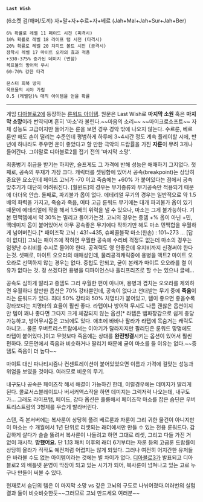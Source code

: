  '''Last Wish'''

(6소켓 검/해머/도끼) 자+말+자+수르+자+베르 (Jah+Mal+Jah+Sur+Jah+Ber)

 6% 확률로 레벨 11 페이드 시전 (피격시) 
 10% 확률로 레벨 18 라이프 탭 시전 (타격시) 
 20% 확률로 레벨 20 차지드 볼트 시전 (공격시) 
 장착시 레벨 17 마이트 오라의 효과 적용 
 +330-375% 증가된 데미지 (변함) 
 목표물의 방어력 무시 
 60-70% 강한 타격

 몬스터 회복 방지 
 목표물의 시야 가림 
 0.5 (레벨당)% 매직 아이템을 얻을 확률

-------------------------------------------------

게임 [[디아블로2]]에 등장하는 [[룬워드 아이템]].
원문은 Last Wish로 '''마지막 소원''' 혹은 '''마지막 소망'''이라 번역되며 흔히 '마소'라 불린다.~~마음의 소리~~ ~~마이크로소프트~~ 자체 성능도 고급이지만 들어가는 룬을 보면 경우 경악 밖에 나오지 않는다. 수르룬, 베르룬만 해도 손이 떨리는 수준인데 평범하게 하루에 3~4시간 정도 계속 플레이할 시에, 반 년에 하나라도 주우면 운이 좋았다고 할 만한 극악의 드랍률을 가진 '''자룬'''이 무려 3개나 들어간다. 그야말로 디아블로2를 접기 전의 '마지막 소망'.

최종병기 취급을 받기는 하지만, 슬프게도 그 가격에 반해 성능은 애매하기 그지없다.
첫째로, 공속의 부재가 가장 크다. 캐릭터를 셋팅함에 있어서 공속(breakpoint)는 상당히 중요한 요소인데 페이즈 고뇌가 -70 이고 죽숨에는 +60% 가 붙어있다는 점에서 공속 맞추기가 대단히 어려워진다. [훨윈드]의 경우는 무기종류와 무기공속만 적용되기 때문에 더더욱 안습.
둘째로, 파괴불가 옵이 없다. 에테리얼 무기의 경우는 일반적으로 약 1.5배의 화력을 가지고, 죽숨과 죽음, 여타 고급 룬워드 무기에는 대개 파괴불가 옵이 있기 때문에 에테리얼에 작을 해서 1.5배의 위력을 낼 수 있으나, 마소는 그게 불가능하다. 기본 민맥뎀에서 약 30%는 밀리고 들어가는것.
고뇌의 경우는 증뎀 +% 옵이 아닌 +민,맥데미지 옵이 붙어있어서 아무 공속좋은 무기에다 작하기만 해도 마소 민맥합을 우월하게 넘어버린다.[* 패이즈작 고뇌 : 431~435, 슈페콜블작 마소(한손) : 101~273 ... [답이 없다]]
고뇌는 패이즈에 작하면 우월한 공속에 수리비 걱정도 없는데 마소의 경우는 엄청난 수리비를 수시로 물어야 한다. 공격력도 영 안좋은데 유지비까지 신경써야 한다는것. 
셋째로, 마이트 오오라의 애매성인데, 물리공격캐릭중에 용병을 액트2 마이트 오오라로 선택하지 않는 경우는 없다. 중첩도 안되고, 굳이 본캐가 마이트 오오라를 켤 이유가 없다는 것. 정 쓰겠다면 용병을 디파이언스나 홀리프리즈로 할 수는 있으나 글쎄...

공속도 심하게 딸리고 증뎀도 그리 우월한 편이 아니며, 용병과 겹치는 오오라를 제외하면 우월하다 할만한 옵션은 70% 강타뿐인데, 공속이 없다고 천대받는 무기 중에 '''죽음'''이라는 룬워드가 있다. 최대 50% 강타와 50% 치명타가 붙어있고, 템이 좋으면 좋을수록 강타보다는 치명타의 효율이 훨씬 좋다.
라텝이나 방어력 무시도 나름 괜찮은 옵션이지만 템이 꽤나 좋다면 그다지 크게 체감되지 않는 옵션[* 라텝은 뱀파장갑으로 쉽게 충당가능하고, 방어무시옵은 고뇌에도 있다. 애초에 바바나 팔라가 라텝에 목숨거는 캐릭도 아니고... 물론 우버트리스트람에서는 이야기가 달라지지만 팔리딘은 룬워드 망명에도 라텝이 붙어있다.]이고 무엇보다 죽음에는 상대를 '''완전빙결'''시키는 옵션이 있어서 훨씬 편하다. 모든면에서 죽음과 비슷하거나 딸리기 때문에 굳이 마소를 들 이유는 없다.~~증뎀도 죽음이 더 높다~~

마이트 대신 파나티시즘나 컨센트레이션이 붙어있었으면 이름과 가격에 걸맞는 성능과 위엄을 보였을 것이다. 여러모로 비운의 무기.

내구도나 공속은 페이즈작 해서 해결이 가능하긴 한데, 이럴경우에는 데미지가 딸리게 된다. 콜로서스블레이드나 버서커액스작을 하면 데미지는 그럭저럭 나오는데, 내구도가... 그래도 라이프탭, 페이드, 강타 옵션은 훌륭해서 페이즈작 마소를 잡은 슴딘은 우버트리스트람의 3형제를 우습게 발라버린다.

스탠, 즉 본서버에는 복사룬이 상당히 풀려 베르룬과 자룬이 그리 귀한 물건이 아니지만 이 마소는 수 개월에서 1년 단위로 리셋되는 래더에서만 만들 수 있는 전용 룬워드다. 갑갑하게 살다가 슬슬 뚫려서 복사룬이 나돌려고 하면 그대로 리셋, 그리고 다들 가진 거 없이 재시작. '''망했어요.'''
단 1.13 패치 이후의 래더 6기부터는 자룬 등의 고급룬 드랍률이 상당히 올라가 직작도 예전처럼 어렵지는 않게 되었다. 그러나 여전히 어지간한 유저들은 바라볼 수도 없는 아이템이라는 것에는 별 차이가 없다.
[[디아블로3]]가 발표되고 디아블로2 의 배틀넷 운영이 막장이 되고 있는 시기가 되어, 복사룬이 넘쳐나고 있는 고로 누구나 만들어 써볼 수 있다.

현재로서 슴딘의 템은 이 마지막 소망 vs 깊은 고뇌의 구도로 나뉘어졌다.여러번의 실험 결과 둘이 비슷비슷한듯~~그러므로 고뇌 만드세요 여러분~~

